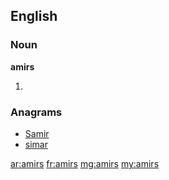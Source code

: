 ==English==

===Noun===
'''amirs'''

# {{plural of|[[amir]]}}

===Anagrams===
* [[Samir#English|Samir]]
* [[simar#English|simar]]

[[ar:amirs]]
[[fr:amirs]]
[[mg:amirs]]
[[my:amirs]]
